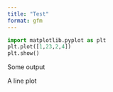 ```yaml
---
title: "Test"
format: gfm
---
```


::: {#fig-line-plot}

```python
import matplotlib.pyplot as plt
plt.plot([1,23,2,4])
plt.show()
```

Some output

A line plot
:::